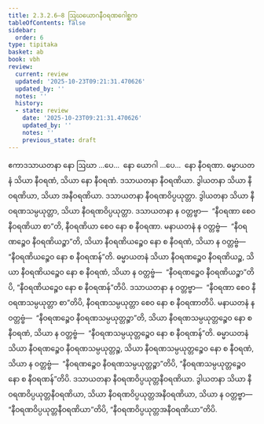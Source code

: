 ```yaml
---
title: 2.3.2.6–8 ဩဃယောဂနီဝရဏဂေါစ္ဆက
tableOfContents: false
sidebar:
  order: 6
type: tipitaka
basket: ab
book: vbh
review:
  current: review
  updated: '2025-10-23T09:21:31.470626'
  updated_by: ''
  notes: ''
  history:
  - state: review
    date: '2025-10-23T09:21:31.470626'
    updated_by: ''
    notes: ''
    previous_state: draft
---
```



<ReviewStatus review={frontmatter.review} showDetails={true} />

<HypothesisAnnotation frontmatter={frontmatter} />

<DynamicBreadcrumb />

<Paragraph number="602" book="vbh">
ဧကာဒသာယတနာ နော ဩဃာ …ပေ…  နော ယောဂါ …ပေ…  နော နီဝရဏာ. ဓမ္မာယတနံ သိယာ နီဝရဏံ, သိယာ နော နီဝရဏံ. ဒသာယတနာ နီဝရဏိယာ. ဒွါယတနာ သိယာ နီဝရဏိယာ, သိယာ အနီဝရဏိယာ. ဒသာယတနာ နီဝရဏဝိပ္ပယုတ္တာ. ဒွါယတနာ သိယာ နီဝရဏသမ္ပယုတ္တာ, သိယာ နီဝရဏဝိပ္ပယုတ္တာ. ဒသာယတနာ န ဝတ္တဗ္ဗာ—  “နီဝရဏာ စေဝ နီဝရဏိယာ စာ”တိ, နီဝရဏိယာ စေဝ နော စ နီဝရဏာ. မနာယတနံ န ဝတ္တဗ္ဗံ—  “နီဝရဏဉ္စေဝ နီဝရဏိယဉ္စာ”တိ, သိယာ နီဝရဏိယဉ္စေဝ နော စ နီဝရဏံ, သိယာ န ဝတ္တဗ္ဗံ—  “နီဝရဏိယဉ္စေဝ နော စ နီဝရဏန်”တိ. ဓမ္မာယတနံ သိယာ နီဝရဏဉ္စေဝ နီဝရဏိယဉ္စ, သိယာ နီဝရဏိယဉ္စေဝ နော စ နီဝရဏံ, သိယာ န ဝတ္တဗ္ဗံ—  “နီဝရဏဉ္စေဝ နီဝရဏိယဉ္စာ”တိပိ, “နီဝရဏိယဉ္စေဝ နော စ နီဝရဏန်”တိပိ. ဒသာယတနာ န ဝတ္တဗ္ဗာ—  “နီဝရဏာ စေဝ နီဝရဏသမ္ပယုတ္တာ စာ”တိပိ, နီဝရဏသမ္ပယုတ္တာ စေဝ နော စ နီဝရဏာတိပိ. မနာယတနံ န ဝတ္တဗ္ဗံ—  “နီဝရဏဉ္စေဝ နီဝရဏသမ္ပယုတ္တဉ္စာ”တိ, သိယာ နီဝရဏသမ္ပယုတ္တဉ္စေဝ နော စ နီဝရဏံ, သိယာ န ဝတ္တဗ္ဗံ—  “နီဝရဏသမ္ပယုတ္တဉ္စေဝ နော စ နီဝရဏန်”တိ. ဓမ္မာယတနံ သိယာ နီဝရဏဉ္စေဝ နီဝရဏသမ္ပယုတ္တဉ္စ, သိယာ နီဝရဏသမ္ပယုတ္တဉ္စေဝ နော စ နီဝရဏံ, သိယာ န ဝတ္တဗ္ဗံ—  “နီဝရဏဉ္စေဝ နီဝရဏသမ္ပယုတ္တဉ္စာ”တိပိ, “နီဝရဏသမ္ပယုတ္တဉ္စေဝ နော စ နီဝရဏန်”တိပိ. ဒသာယတနာ နီဝရဏဝိပ္ပယုတ္တနီဝရဏိယာ. ဒွါယတနာ သိယာ နီဝရဏဝိပ္ပယုတ္တနီဝရဏိယာ, သိယာ နီဝရဏဝိပ္ပယုတ္တအနီဝရဏိယာ, သိယာ န ဝတ္တဗ္ဗာ—  “နီဝရဏဝိပ္ပယုတ္တနီဝရဏိယာ”တိပိ, “နီဝရဏဝိပ္ပယုတ္တအနီဝရဏိယာ”တိပိ.
</Paragraph>